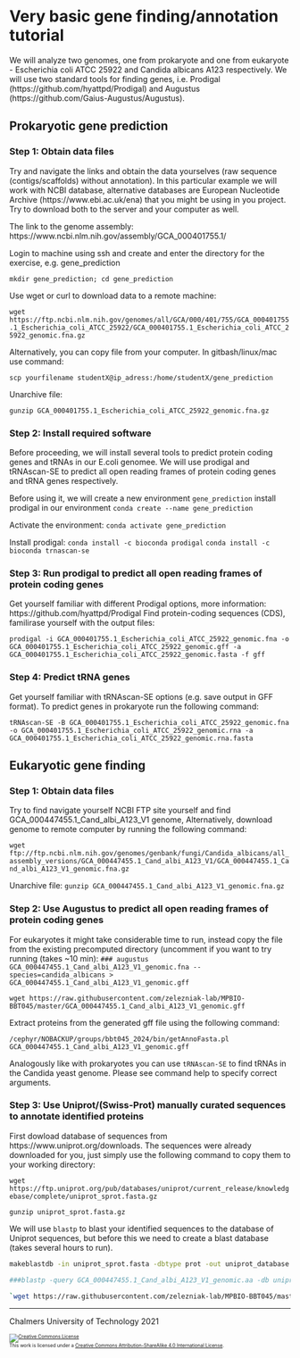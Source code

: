 # Very basic gene finding/annotation tutorial

We will analyze two genomes, one from prokaryote and one from eukaryote - 
Escherichia coli ATCC 25922 and Candida albicans A123 respectively. 
We will use two standard tools for finding genes, i.e. Prodigal (https://github.com/hyattpd/Prodigal) and Augustus (https://github.com/Gaius-Augustus/Augustus).

## Prokaryotic gene prediction

### Step 1: Obtain data files
Try and navigate the links and obtain the data yourselves (raw sequence (contigs/scaffolds) without annotation). 
In this particular example we will work with NCBI database, alternative databases are European Nucleotide Archive (https://www.ebi.ac.uk/ena) that you might be using in you project. Try to download both to the server and your computer as well.

The link to the genome assembly:  
https://www.ncbi.nlm.nih.gov/assembly/GCA_000401755.1/


Login to machine using ssh and create and enter the directory for the exercise, e.g. gene_prediction

`mkdir gene_prediction; cd gene_prediction`

Use wget or curl to download data to a remote machine:

`wget https://ftp.ncbi.nlm.nih.gov/genomes/all/GCA/000/401/755/GCA_000401755.1_Escherichia_coli_ATCC_25922/GCA_000401755.1_Escherichia_coli_ATCC_25922_genomic.fna.gz`

Alternatively, you can copy file from your computer. In gitbash/linux/mac use command:

`scp yourfilename studentX@ip_adress:/home/studentX/gene_prediction`

Unarchive file:

`gunzip GCA_000401755.1_Escherichia_coli_ATCC_25922_genomic.fna.gz`

### Step 2: Install required software
Before proceeding, we will install several tools to predict protein coding genes and tRNAs in our E.coli genomee. We will use prodigal and tRNAscan-SE to predict all open reading frames of protein coding genes and tRNA genes respectively.

Before using it, we will create a new environment `gene_prediction` install prodigal in our environment
`conda create --name gene_prediction`

Activate the environment:
`conda activate gene_prediction`

Install prodigal:
`conda install -c bioconda prodigal`
`conda install -c bioconda trnascan-se`


### Step 3: Run prodigal to predict all open reading frames of protein coding genes
Get yourself familiar with different Prodigal options, more information: https://github.com/hyattpd/Prodigal
Find protein-coding sequences (CDS), familirase yourself with the output files:

`prodigal -i GCA_000401755.1_Escherichia_coli_ATCC_25922_genomic.fna -o GCA_000401755.1_Escherichia_coli_ATCC_25922_genomic.gff -a GCA_000401755.1_Escherichia_coli_ATCC_25922_genomic.fasta -f gff`


### Step 4: Predict tRNA genes
Get yourself familiar with tRNAscan-SE options (e.g. save output in GFF format). To predict genes in prokaryote run the following command:

`tRNAscan-SE -B GCA_000401755.1_Escherichia_coli_ATCC_25922_genomic.fna -o GCA_000401755.1_Escherichia_coli_ATCC_25922_genomic.rna -a GCA_000401755.1_Escherichia_coli_ATCC_25922_genomic.rna.fasta`


## Eukaryotic gene finding
### Step 1: Obtain data files

Try to find navigate yourself NCBI FTP site yourself and find GCA_000447455.1_Cand_albi_A123_V1 genome, 
Alternatively, download genome to remote computer by running the following command:

`wget ftp://ftp.ncbi.nlm.nih.gov/genomes/genbank/fungi/Candida_albicans/all_assembly_versions/GCA_000447455.1_Cand_albi_A123_V1/GCA_000447455.1_Cand_albi_A123_V1_genomic.fna.gz`

Unarchive file:
`gunzip GCA_000447455.1_Cand_albi_A123_V1_genomic.fna.gz`

### Step 2: Use Augustus to predict all open reading frames of protein coding genes

For eukaryotes it might take considerable time to run, instead copy the file from the existing precomputed directory (uncomment if you want to try running (takes ~10 min):
`### augustus GCA_000447455.1_Cand_albi_A123_V1_genomic.fna --species=candida_albicans > GCA_000447455.1_Cand_albi_A123_V1_genomic.gff`

`wget https://raw.githubusercontent.com/zelezniak-lab/MPBIO-BBT045/master/GCA_000447455.1_Cand_albi_A123_V1_genomic.gff`


Extract proteins from the generated gff file using the following command:

`/cephyr/NOBACKUP/groups/bbt045_2024/bin/getAnnoFasta.pl GCA_000447455.1_Cand_albi_A123_V1_genomic.gff`

Analogously like with prokaryotes you can use `tRNAscan-SE` to find tRNAs in the Candida yeast genome. Please see command help to specify correct arguments.


### Step 3: Use Uniprot/(Swiss-Prot) manually curated sequences to annotate identified proteins

First dowload database of sequences from https://www.uniprot.org/downloads. The sequences were already downloaded for you, just simply use the following command to copy them to your working directory:

`wget https://ftp.uniprot.org/pub/databases/uniprot/current_release/knowledgebase/complete/uniprot_sprot.fasta.gz`

`gunzip uniprot_sprot.fasta.gz`

We will use `blastp` to blast your identified sequences to the database of Uniprot sequences, but before this we need to create a blast database (takes several hours to run).

```bash
makeblastdb -in uniprot_sprot.fasta -dbtype prot -out uniprot_database

###blastp -query GCA_000447455.1_Cand_albi_A123_V1_genomic.aa -db uniprot_database -outfmt 7 -out blast_results

`wget https://raw.githubusercontent.com/zelezniak-lab/MPBIO-BBT045/master/blast_results` # a snapshot of BLAST results file
```
 
 
<hr />

Chalmers University of Technology 2021

<footer style="font-size:0.6em">

<a rel="license" href="http://creativecommons.org/licenses/by-sa/4.0/">
<img alt="Creative Commons License" style="border-width:0" src="https://i.creativecommons.org/l/by-sa/4.0/80x15.png" />
</a><br />This work is licensed under a <a rel="license" href="http://creativecommons.org/licenses/by-sa/4.0/">Creative Commons Attribution-ShareAlike 4.0 International License</a>.

</footer>
